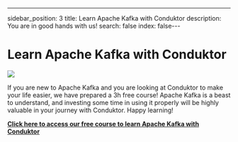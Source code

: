 ---
sidebar_position: 3
title: Learn Apache Kafka with Conduktor
description: You are in good hands with us!
search: false
index: false---

# Learn Apache Kafka with Conduktor

![](./assets/playlist-learn-apache-with-conduktor.png)

If you are new to Apache Kafka and you are looking at Conduktor to make your life easier, we have prepared a 3h free course! Apache Kafka is a beast to understand, and investing some time in using it properly will be highly valuable in your journey with Conduktor. Happy learning!

**[Click here to access our free course to learn Apache Kafka with Conduktor](https://a.conduktor.io/learn-apache-kafka-with-conduktor)**
